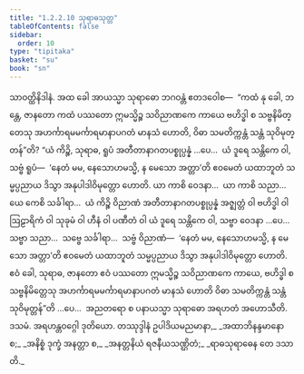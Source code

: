 ```yaml
---
title: "1.2.2.10 သုရာဓသုတ္တ"
tableOfContents: false
sidebar:
  order: 10
type: "tipitaka"
basket: "su"
book: "sn"
---
```



<DynamicBreadcrumb />

<Division number="72" book="sn" e="ch" v="18" p="290">

<Paragraph number="374" book="sn">
သာဝတ္ထိနိဒါနံ. အထ ခေါ အာယသ္မာ သုရာဓော ဘဂဝန္တံ ဧတဒဝေါစ—  “ကထံ နု ခေါ, ဘန္တေ, ဇာနတော ကထံ ပဿတော ဣမသ္မိဉ္စ သဝိညာဏကေ ကာယေ ဗဟိဒ္ဓါ စ သဗ္ဗနိမိတ္တေသု အဟင်္ကာရမမင်္ကာရမာနာပဂတံ မာနသံ ဟောတိ, ဝိဓာ သမတိက္ကန္တံ သန္တံ သုဝိမုတ္တန်”တိ? “ယံ ကိဉ္စိ, သုရာဓ, ရူပံ အတီတာနာဂတပစ္စုပ္ပန္နံ …ပေ…  ယံ ဒူရေ သန္တိကေ ဝါ, သဗ္ဗံ ရူပံ—  ‘နေတံ မမ, နေသောဟမသ္မိ, န မေသော အတ္တာ’တိ ဧဝမေတံ ယထာဘူတံ သမ္မပ္ပညာယ ဒိသွာ အနုပါဒါဝိမုတ္တော ဟောတိ. ယာ ကာစိ ဝေဒနာ…  ယာ ကာစိ သညာ…  ယေ ကေစိ သင်္ခါရာ…  ယံ ကိဉ္စိ ဝိညာဏံ အတီတာနာဂတပစ္စုပ္ပန္နံ အဇ္ဈတ္တံ ဝါ ဗဟိဒ္ဓါ ဝါ ဩဠာရိကံ ဝါ သုခုမံ ဝါ ဟီနံ ဝါ ပဏီတံ ဝါ ယံ ဒူရေ သန္တိကေ ဝါ, သဗ္ဗာ ဝေဒနာ …ပေ…  သဗ္ဗာ သညာ…  သဗ္ဗေ သင်္ခါရာ…  သဗ္ဗံ ဝိညာဏံ—  ‘နေတံ မမ, နေသောဟမသ္မိ, န မေသော အတ္တာ’တိ ဧဝမေတံ ယထာဘူတံ သမ္မပ္ပညာယ ဒိသွာ အနုပါဒါဝိမုတ္တော ဟောတိ. ဧဝံ ခေါ, သုရာဓ, ဇာနတော ဧဝံ ပဿတော ဣမသ္မိဉ္စ သဝိညာဏကေ ကာယေ, ဗဟိဒ္ဓါ စ သဗ္ဗနိမိတ္တေသု အဟင်္ကာရမမင်္ကာရမာနာပဂတံ မာနသံ ဟောတိ ဝိဓာ သမတိက္ကန္တံ သန္တံ သုဝိမုတ္တန်”တိ …ပေ…  အညတရော စ ပနာယသ္မာ သုရာဓော အရဟတံ အဟောသီတိ.

</Paragraph>
</Division>

<Paragraph number="375" type="center" book="sn">
ဒသမံ.



</Paragraph>

<Paragraph number="376" type="center" book="sn">
အရဟန္တဝဂ္ဂေါ ဒုတိယော.



</Paragraph>

<Paragraph number="377" type="center" book="sn">
တဿုဒ္ဒါနံ


</Paragraph>

<Paragraph number="378" type="verses" book="sn">
ဥပါဒိယမညမာနာ,_  
_အထာဘိနန္ဒမာနော စ;_  
_အနိစ္စံ ဒုက္ခံ အနတ္တာ စ,_  
_အနတ္တနိယံ ရဇနီယသဏ္ဌိတံ;_  
_ရာဓသုရာဓေန တေ ဒသာတိ._
</Paragraph>